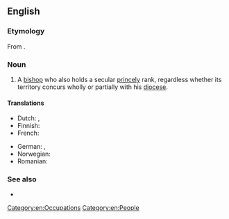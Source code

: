 {{also|prince-bishop}}
==English==
{{wikipedia|Prince-Bishop}}

===Etymology===
From {{compound|en|prince|t1=ruler|bishop}}.

===Noun===
{{en-noun}}

# A [[bishop]] who also holds a secular [[princely]] rank, regardless whether its territory concurs wholly or partially with his [[diocese]].

====Translations====
{{trans-top|bishop who also holds a secular princely rank}}
* Dutch: {{t|nl|prins-bisschop|m}}, {{t|nl|vorst-bisschop|m}}
* Finnish: {{t+|fi|ruhtinaspiispa}}
* French: {{t|fr|prince-évêque|m}}
{{trans-mid}}
* German: {{t|de|Fürstbischof|m}}, {{t|de|Fürsterzbischof|m}}
* Norwegian: {{t|no|fyrstbiskop|m}}
* Romanian: {{t|ro|prinț-episcop|m}}
{{trans-bottom}}

===See also===
* {{l|en|Vladika}}

[[Category:en:Occupations]]
[[Category:en:People]]